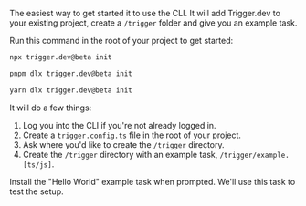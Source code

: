 <Step title="Run the CLI `init` command">

The easiest way to get started it to use the CLI. It will add Trigger.dev to your existing project, create a `/trigger` folder and give you an example task.

Run this command in the root of your project to get started:

<CodeGroup>

```bash npm
npx trigger.dev@beta init
```

```bash pnpm
pnpm dlx trigger.dev@beta init
```

```bash yarn
yarn dlx trigger.dev@beta init
```

</CodeGroup>

It will do a few things:

1. Log you into the CLI if you're not already logged in.
2. Create a `trigger.config.ts` file in the root of your project.
3. Ask where you'd like to create the `/trigger` directory.
4. Create the `/trigger` directory with an example task, `/trigger/example.[ts/js]`.

Install the "Hello World" example task when prompted. We'll use this task to test the setup.

</Step>